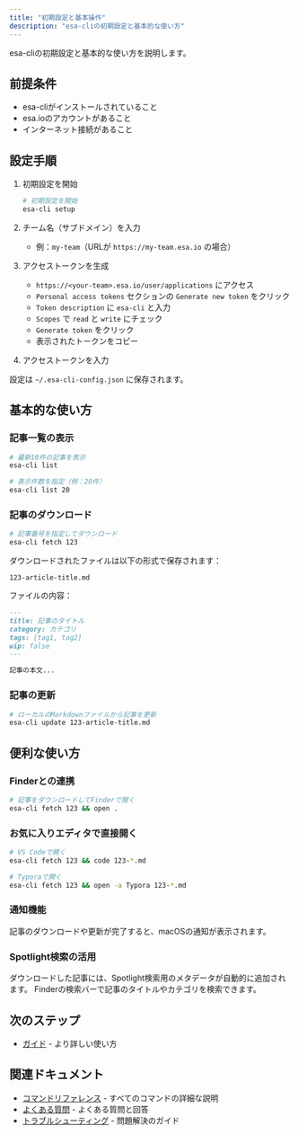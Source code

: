 ```yaml
---
title: "初期設定と基本操作"
description: "esa-cliの初期設定と基本的な使い方"
---
```



esa-cliの初期設定と基本的な使い方を説明します。

## 前提条件
- esa-cliがインストールされていること
- esa.ioのアカウントがあること
- インターネット接続があること

## 設定手順

<Steps>

1. 初期設定を開始

   ```bash
   # 初期設定を開始
   esa-cli setup
   ```

2. チーム名（サブドメイン）を入力
   - 例：`my-team`（URLが `https://my-team.esa.io` の場合）

3. アクセストークンを生成
   - `https://<your-team>.esa.io/user/applications` にアクセス
   - `Personal access tokens` セクションの `Generate new token` をクリック
   - `Token description` に `esa-cli` と入力
   - `Scopes` で `read` と `write` にチェック
   - `Generate token` をクリック
   - 表示されたトークンをコピー

4. アクセストークンを入力
</Steps>


設定は `~/.esa-cli-config.json` に保存されます。

## 基本的な使い方

### 記事一覧の表示

```bash
# 最新10件の記事を表示
esa-cli list

# 表示件数を指定（例：20件）
esa-cli list 20
```

### 記事のダウンロード

```bash
# 記事番号を指定してダウンロード
esa-cli fetch 123
```

ダウンロードされたファイルは以下の形式で保存されます：
```
123-article-title.md
```

ファイルの内容：
```markdown
---
title: 記事のタイトル
category: カテゴリ
tags: [tag1, tag2]
wip: false
---

記事の本文...
```

### 記事の更新

```bash
# ローカルのMarkdownファイルから記事を更新
esa-cli update 123-article-title.md
```

## 便利な使い方

### Finderとの連携

```bash
# 記事をダウンロードしてFinderで開く
esa-cli fetch 123 && open .
```

### お気に入りエディタで直接開く

```bash
# VS Codeで開く
esa-cli fetch 123 && code 123-*.md

# Typoraで開く
esa-cli fetch 123 && open -a Typora 123-*.md
```

### 通知機能

記事のダウンロードや更新が完了すると、macOSの通知が表示されます。

### Spotlight検索の活用

ダウンロードした記事には、Spotlight検索用のメタデータが自動的に追加されます。
Finderの検索バーで記事のタイトルやカテゴリを検索できます。

## 次のステップ

- [ガイド](/esa-cli/guides) - より詳しい使い方

## 関連ドキュメント

- [コマンドリファレンス](/esa-cli/commands) - すべてのコマンドの詳細な説明
- [よくある質問](/esa-cli/faq) - よくある質問と回答
- [トラブルシューティング](/esa-cli/troubleshooting) - 問題解決のガイド 